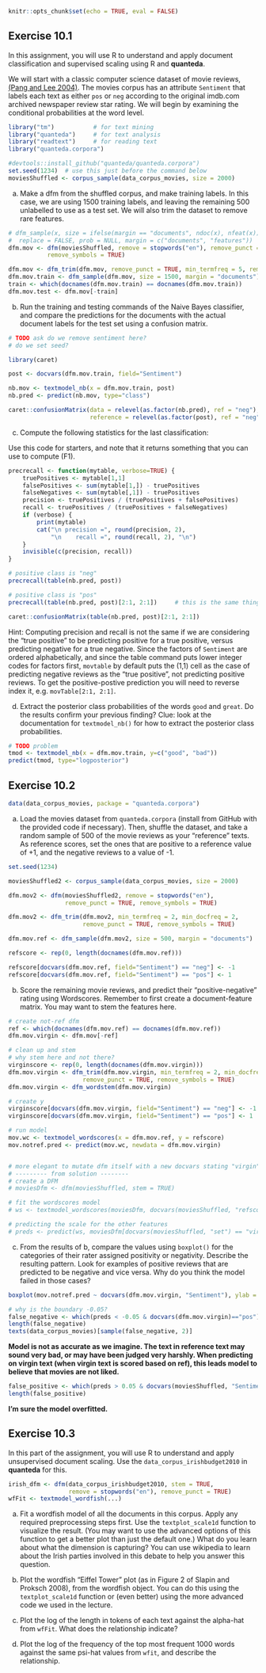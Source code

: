 ```r
knitr::opts_chunk$set(echo = TRUE, eval = FALSE)
```


## Exercise 10.1

In this assignment, you will use R to understand and apply document classification and supervised scaling using R and **quanteda**.

We will start with a classic computer science dataset of movie reviews, [(Pang and Lee 2004)](http://www.cs.cornell.edu/home/llee/papers/cutsent.pdf). The movies corpus has an attribute `Sentiment` that labels each text as either `pos` or `neg` according to the original imdb.com archived newspaper review star rating.  We will begin by examining the conditional probabilities at the word level.

```r
library("tm")           # for text mining
library("quanteda")     # for text analysis
library("readtext")     # for reading text
library("quanteda.corpora")

#devtools::install_github("quanteda/quanteda.corpora")
set.seed(1234)  # use this just before the command below
moviesShuffled <- corpus_sample(data_corpus_movies, size = 2000)
```

a) Make a dfm from the shuffled corpus, and make training labels. In this case, we are using 1500 training labels, and leaving the remaining 500 unlabelled to use as a test set. We will also trim the dataset to remove rare features. 

```r
# dfm_sample(x, size = ifelse(margin == "documents", ndoc(x), nfeat(x)),
#  replace = FALSE, prob = NULL, margin = c("documents", "features"))
dfm.mov <- dfm(moviesShuffled, remove = stopwords("en"), remove_punct = TRUE, 
           remove_symbols = TRUE)

dfm.mov <- dfm_trim(dfm.mov, remove_punct = TRUE, min_termfreq = 5, remove_symbols=TRUE)
dfm.mov.train <- dfm_sample(dfm.mov, size = 1500, margin = "documents")      
train <- which(docnames(dfm.mov.train) == docnames(dfm.mov.train))
dfm.mov.test <- dfm.mov[-train]

```

b) Run the training and testing commands of the Naive Bayes classifier, and compare the predictions for the documents with the actual document labels for the test set using a confusion matrix.
```r
# TODO ask do we remove sentiment here? 
# do we set seed? 

library(caret)

post <- docvars(dfm.mov.train, field="Sentiment")

nb.mov <- textmodel_nb(x = dfm.mov.train, post)
nb.pred <- predict(nb.mov, type="class")

caret::confusionMatrix(data = relevel(as.factor(nb.pred), ref = "neg"),
                       reference = relevel(as.factor(post), ref = "neg"))

```


c) Compute the following statistics for the last classification:

Use this code for starters, and note that it returns something that you can use to compute \(F1\).

```r
precrecall <- function(mytable, verbose=TRUE) {
    truePositives <- mytable[1,1]
    falsePositives <- sum(mytable[1,]) - truePositives
    falseNegatives <- sum(mytable[,1]) - truePositives
    precision <- truePositives / (truePositives + falsePositives)
    recall <- truePositives / (truePositives + falseNegatives)
    if (verbose) {
        print(mytable)
        cat("\n precision =", round(precision, 2), 
            "\n    recall =", round(recall, 2), "\n")
    }
    invisible(c(precision, recall))
}

# positive class is "neg"
precrecall(table(nb.pred, post))

# positive class is "pos"
precrecall(table(nb.pred, post)[2:1, 2:1])     # this is the same thing..

caret::confusionMatrix(table(nb.pred, post)[2:1, 2:1])
```
    
Hint: Computing precision and recall is not the same if we are considering the "true positive" to be predicting positive for a true positive, versus predicting negative for a true negative.  Since the factors of `Sentiment` are ordered alphabetically, and since the table command puts lower integer codes for factors first, `movtable` by default puts the (1,1) cell as the case of predicting negative reviews as the "true positive", not predicting positive reviews.  To get the positive-postive prediction you will need to reverse index it, e.g. `movTable[2:1, 2:1]`.

d) Extract the posterior class probabilities of the words `good` and `great`. Do the results confirm your previous finding? Clue: look at the documentation for `textmodel_nb()` for how to extract the posterior class probabilities.

```r

# TODO problem
tmod <- textmodel_nb(x = dfm.mov.train, y=c("good", "bad"))
predict(tmod, type="logposterior")

```


## Exercise 10.2

```r
data(data_corpus_movies, package = "quanteda.corpora")
```

a) Load the movies dataset from `quanteda.corpora` (install from GitHub with the provided code if necessary). Then, shuffle the dataset, and take a random sample of 500 of the movie reviews as your "reference" texts. As reference scores, set the ones that are positive to a reference value of +1, and the negative reviews to a value of -1.

```r

set.seed(1234)

moviesShuffled2 <- corpus_sample(data_corpus_movies, size = 2000)

dfm.mov2 <- dfm(moviesShuffled2, remove = stopwords("en"), 
                remove_punct = TRUE, remove_symbols = TRUE)

dfm.mov2 <- dfm_trim(dfm.mov2, min_termfreq = 2, min_docfreq = 2, 
                     remove_punct = TRUE, remove_symbols = TRUE)

dfm.mov.ref <- dfm_sample(dfm.mov2, size = 500, margin = "documents")

refscore <- rep(0, length(docnames(dfm.mov.ref)))

refscore[docvars(dfm.mov.ref, field="Sentiment") == "neg"] <- -1
refscore[docvars(dfm.mov.ref, field="Sentiment") == "pos"] <- 1

```

b) Score the remaining movie reviews, and predict their "positive-negative" rating using Wordscores. Remember to first create a document-feature matrix. You may want to stem the features here.

```r

# create not-ref dfm
ref <- which(docnames(dfm.mov.ref) == docnames(dfm.mov.ref))
dfm.mov.virgin <- dfm.mov[-ref]

# clean up and stem
# why stem here and not there? 
virginscore <- rep(0, length(docnames(dfm.mov.virgin)))
dfm.mov.virgin <- dfm_trim(dfm.mov.virgin, min_termfreq = 2, min_docfreq = 2, 
                     remove_punct = TRUE, remove_symbols = TRUE)
dfm.mov.virgin <- dfm_wordstem(dfm.mov.virgin)

# create y
virginscore[docvars(dfm.mov.virgin, field="Sentiment") == "neg"] <- -1
virginscore[docvars(dfm.mov.virgin, field="Sentiment") == "pos"] <- 1

# run model
mov.wc <- textmodel_wordscores(x = dfm.mov.ref, y = refscore)
mov.notref.pred <- predict(mov.wc, newdata = dfm.mov.virgin)


# more elegant to mutate dfm itself with a new docvars stating "virgin" or "reference"
# --------- from solution --------
# create a DFM
# moviesDfm <- dfm(moviesShuffled, stem = TRUE)

# fit the wordscores model
# ws <- textmodel_wordscores(moviesDfm, docvars(moviesShuffled, "refscore"))

# predicting the scale for the other features
# preds <- predict(ws, moviesDfm[docvars(moviesShuffled, "set") == "virgin", ])

```


c) From the results of b, compare the values using `boxplot()` for the categories of their rater assigned positivity or negativity.  Describe the resulting pattern. Look for examples of positive reviews that are predicted to be negative and vice versa. Why do you think the model failed in those cases?

```r
boxplot(mov.notref.pred ~ docvars(dfm.mov.virgin, "Sentiment"), ylab = "Raw wordscore") 

# why is the boundary -0.05? 
false_negative <- which(preds < -0.05 & docvars(dfm.mov.virgin)=="pos")
length(false_negative)
texts(data_corpus_movies)[sample(false_negative, 2)]

```

**Model is not as accurate as we imagine. The text in reference text may sound very bad, or may have been judged very harshly. When predicting on virgin text (when virgin text is scored based on ref), this leads model to believe that movies are not liked.**

```r
false_positive <- which(preds > 0.05 & docvars(moviesShuffled, "Sentiment")[501:2000]=="neg")
length(false_positive)
```

**I'm sure the model overfitted. **

## Exercise 10.3

In this part of the assignment, you will use R to understand and apply unsupervised document scaling. Use the `data_corpus_irishbudget2010` in **quanteda** for this.

```r
irish_dfm <- dfm(data_corpus_irishbudget2010, stem = TRUE, 
                 remove = stopwords("en"), remove_punct = TRUE)
wfFit <- textmodel_wordfish(...)
```

a) Fit a wordfish model of all the documents in this corpus. Apply any required preprocessing steps first. Use the `textplot_scale1d` function to visualize the result. (You may want to use the advanced options of this function to get a better plot than just the default one.) What do you learn about what the dimension is capturing? You can use wikipedia to learn about the Irish parties involved in this debate to help you answer this question.

b) Plot the wordfish "Eiffel Tower" plot (as in Figure 2 of Slapin and Proksch 2008), from the wordfish object. You can do this using the `textplot_scale1d` function or (even better) using the more advanced code we used in the lecture.

c) Plot the log of the length in tokens of each text against the alpha-hat from `wfFit`. What does the relationship indicate?

d) Plot the log of the frequency of the top most frequent 1000 words against the same psi-hat values from `wfit`, and describe the relationship.
